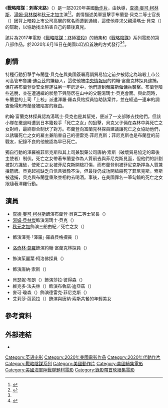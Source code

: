 {{noteTA
|G1=Show
|G2=Movie
|G3=PP
|T=zh-tw:戰略陰謀：刺客末路;zh-hk:狙擊戰線之刺客終章;zh-cn:狙击精英：绝路反击;
|1=zh-tw:戰略陰謀：刺客末路;zh-hk:狙擊戰線之刺客終章;zh-cn:狙击精英：绝路反击;
|2=zh-tw:查德·麥可·柯林斯;zh-hk:查德·米高·哥連斯;zh-cn:查德·迈克尔·柯林斯;
|3=zh-tw:湯姆·貝林傑;zh-hk:湯·貝寧加;zh-cn:汤姆·贝伦杰;
}}
{{Infobox film
| name           = 戰略陰謀：刺客末路
| original_name  = {{lang|en|''Sniper: Assassin's End''}}
| image          = Sniper Assassin's End Poster.jpg
| caption        = 電影海報
| director       = {{le|凱雷·安德魯斯|Kaare Andrews}}
| producer       = {{plainlist|
* 格雷格·馬爾科姆（{{lang|en|Greg Malcom}}）
* 薇姬·索瑟蘭（{{lang|en|Vicki Sotheran}}）
}}
| writer         = 奧利佛·湯普森（{{lang|en|Oliver Thompson}}）
| based_on       = 角色<br>由麥可·弗洛斯特·貝克納（{{lang|en|Michael Frost Beckner}}）和<br>克拉倫·雷蘭德（{{lang|en|Crash Leyland}}）創作
| starring       = {{plainlist|
* [[查德·麥可·柯林斯|查德·麥可·柯林斯]]
* [[湯姆·貝林傑|湯姆·貝林傑]]
* [[秋元才加|秋元才加]]
}}
| music          = {{le|帕特里奇·凱爾德|Patric Caird}}
| cinematography = 史特靈·班克羅夫特（{{lang|en|Stirling Bancroft}}）
| editing        = 格雷格·吳（{{lang|en|Greg Ng}}）
| studio         = {{Plainlist|
* [[目的地影業|目的地影業]]
* {{le|索尼影視家庭娛樂|Sony Pictures Home Entertainment}}
}}
| distributor    = 索尼影視家庭娛樂
| released       = {{Film date|2020|6|16|美國}}
| runtime        = 95分鐘
| country        = 美國
| language       = 英語<br>日語
| budget         = 
| gross          = 
| preceded_by    = 《[[戰略陰謀：終極獵殺|戰略陰謀：終極獵殺]]》
| followed_by    = 
| cn_name        = 狙击精英：绝路反击
| hk_name        = 狙擊戰線之刺客終章
| tw_name        = 戰略陰謀：刺客末路<ref>{{cite web|url=http://app2.atmovies.com.tw/film/fsen12305696/|title=戰略陰謀：刺客末路 Sniper: Assassin'S End|work=開眼電影網|accessdate=2020-11-09|archive-date=2020-11-17|archive-url=https://web.archive.org/web/20201117131519/http://app2.atmovies.com.tw/film/fsen12305696/|dead-url=no}}</ref>
}}
《'''戰略陰謀：刺客末路'''》（{{lang-en|''Sniper: Assassin's End''}}）是一部2020年美國[[動作片|動作片]]，由{{le|凱雷·安德魯斯|Kaare Andrews}}執導，[[查德·麥可·柯林斯|查德·麥可·柯林斯]]、[[湯姆·貝林傑|湯姆·貝林傑]]和[[秋元才加|秋元才加]]主演<ref name="Announcement">{{Cite web|url=https://comicbook.com/movies/news/sniper-assassins-end-announced-with-trailer-and-epic-kaare-andre/|title=Sniper: Assassin's End Announced With Trailer and Epic Kaare Andrews Poster|author=Schmidt, JK|date=2020-05-11|work=Comicbook|publisher=Comicbook|access-date=2020-11-09|archive-date=2021-02-06|archive-url=https://web.archive.org/web/20210206164428/https://comicbook.com/movies/news/sniper-assassins-end-announced-with-trailer-and-epic-kaare-andre/|dead-url=no}}</ref><ref name="Blu-ray">{{Cite web|url=https://www.blu-ray.com/news/?id=26806|title=Sniper: Assassin's End Blu-ray|author=Blu-ray|date=2020-05-11|work=Blu-ray|publisher=Blu-ray|access-date=2020-11-09|archive-date=2020-05-19|archive-url=https://web.archive.org/web/20200519095148/https://www.blu-ray.com/news/?id=26806|dead-url=no}}</ref>。劇情描述美軍狙擊手布蘭登·貝克二等士官長（{{lang|en|Master Sergeant Brandon Beckett}}）因背上暗殺上市公司高層的冤名而遭到通緝，這使他尋求父親湯瑪士·貝克{{le|特等槍砲士官長|Master gunnery sergeant}}（{{lang|en|MGySgt. Thomas Beckett}}）的幫助，以協助找出陷害自己的幕後真兇。

該片為2017年電影《[[戰略陰謀：終極獵殺|戰略陰謀：終極獵殺]]》的續集和《[[戰略陰謀系列電影|戰略陰謀]]》系列電影的第八部作品，於2020年6月16日在美國以[[DVD首映|DVD首映]]的方式發行<ref name="Announcement" /><ref>{{cite web|url=https://screenrant.com/sniper-assassins-end-movie-kaare-anderws-interview/|title=Kaare Andrews Interview - Sniper: Assassin's End|date=2020-06-19|work=ScreenRant|accessdate=2020-06-19|archive-date=2020-12-25|archive-url=https://web.archive.org/web/20201225184546/https://screenrant.com/sniper-assassins-end-movie-kaare-anderws-interview/|dead-url=no}}</ref>。

== 劇情 ==
特種行動狙擊手布蘭登·貝克在與美國簽署高調貿易協定前夕被認定為暗殺上市公司高管布魯諾·迪亞茲的嫌疑人，這使他被[[中央情報局|中央情報局]]的約翰·富蘭克林探員逮捕。但在將布蘭登從安全屋運往另一牢房途中，他們遭到俄羅斯僱傭兵襲擊。布蘭登險些逃脫，並在遭通緝的狀態下與隱居在山中的父親湯瑪士·貝克會面。與此同時，布蘭登的上司「上校」派遣澤羅·羅森貝格探員協助該案件，並在經過一連串的調查後得知布蘭登被陷害的緣由。

約翰·富蘭克林探員認為湯瑪士·貝克也是其幫兇，便派了一支部隊去找他們。但該小隊在撤退時遭到日本籍殺手「死亡之女」的狙擊，貝克父子倆在森林中與死亡之女對峙，最終聯合制伏了對方。布蘭登向富蘭克林探員建議讓死亡之女協助他們，以誘騙死亡之女的雇主兼陷害自己的德雷克·菲尼克斯；菲尼克斯也是布蘭登的前戰友，紀錄不良的他被認為早已死亡。

獨自行動的澤羅被菲尼克斯和其上司兼製藥公司唐納·索斯（破壞貿易協定的幕後主使者）制伏。死亡之女帶著布蘭登作為人質前去與菲尼克斯見面，但他們的計劃被對方識破，使死亡之女被菲尼克斯開槍打傷，而布蘭登則被菲尼克斯押為人質兼擋箭牌。貝克起初缺乏自信且猶豫不決，但最後仍成功開槍殺死了菲尼克斯。索斯被逮捕，貝克與布蘭登重聚並相約去喝酒。事後，在美國罪名一筆勾銷的死亡之女跟隨著澤羅行動。

== 演員 ==
* [[查德·麥可·柯林斯|查德·麥可·柯林斯]]飾演布蘭登·貝克二等士官長（{{lang|en|Master Sergeant Brandon Beckett}}）
* [[湯姆·貝林傑|湯姆·貝林傑]]飾演湯瑪士·貝克{{le|特等槍砲士官長|Master gunnery sergeant}}（{{lang|en|MGySgt. Thomas Beckett}}）
* [[秋元才加|秋元才加]]飾演三船由紀／死亡之女（{{lang|en|Yuki Mifune / Lady Death}}）
* {{le|萊恩·羅賓斯|Ryan Robbins}}飾演澤克·「澤羅」·羅森貝格探員（{{lang|en|Agent Zeke "Zero" Rosenberg}}）
* [[洛奇林·莫羅|洛奇林·莫羅]]飾演約翰·富蘭克林探員（{{lang|en|Agent John Franklin}}）
* {{le|艾蜜莉·田納特|Emily Tennant}}飾演茱麗葉·柯洛佛探員（{{lang|en|Agent Juliet Clover}}）
* {{le|文生·蓋爾|Vincent Gale}}飾演唐納·索斯（{{lang|en|Donald South}}）
* 貝瑟妮·布朗（{{lang|en|Bethany Brown}}）飾演莎拉·彼得森（{{lang|en|Sarah Peterson}}）
* 維克多·法夫林（{{lang|en|Victor Favrin}}）飾演布魯諾·迪亞茲（{{lang|en|Bruno Diaz}}）
* 麥可·瓊森（{{lang|en|Michael Jonsson}}）飾演德雷克·菲尼克斯（{{lang|en|Drake Phoenix}}）
* 艾莉莎·芭芭拉（{{lang|en|Alyssa Barbara}}）飾演與唐納·索斯共餐的年輕美女

== 參考資料 ==
{{Reflist|30em}}

== 外部連結 ==
* {{IMDb title|12305696}}

{{戰略陰謀}}

{{DEFAULTSORT:Sniper: Assassin's End}}
[[Category:英语电影|Category:英语电影]]
[[Category:2020年美國電影作品|Category:2020年美國電影作品]]
[[Category:2020年代動作片|Category:2020年代動作片]]
[[Category:戰略陰謀系列|Category:戰略陰謀系列]]
[[Category:美國動作片|Category:美國動作片]]
[[Category:美國續集電影|Category:美國續集電影]]
[[Category:美國海軍陸戰隊題材電影|Category:美國海軍陸戰隊題材電影]]
[[Category:錄影帶首映續集電影|Category:錄影帶首映續集電影]]